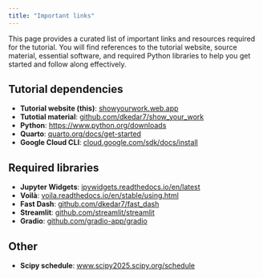 ```yaml
---
title: "Important links"
---
```


This page provides a curated list of important links and resources required for the tutorial. You will find references to the tutorial website, source material, essential software, and required Python libraries to help you get started and follow along effectively.

## Tutorial dependencies

- **Tutorial website (this)**: [showyourwork.web.app](https://showyourwork.web.app/)
- **Tutotial material**: [github.com/dkedar7/show_your_work](https://github.com/dkedar7/show_your_work/)
- **Python**: [https://www.python.org/downloads](https://www.python.org/downloads/)
- **Quarto**: [quarto.org/docs/get-started](https://quarto.org/docs/get-started)
- **Google Cloud CLI**: [cloud.google.com/sdk/docs/install](https://cloud.google.com/sdk/docs/install)

## Required libraries
- **Jupyter Widgets**: [ipywidgets.readthedocs.io/en/latest](https://ipywidgets.readthedocs.io/en/latest/)
- **Voilà**: [voila.readthedocs.io/en/stable/using.html](https://voila.readthedocs.io/en/stable/using.html)
- **Fast Dash**: [github.com/dkedar7/fast_dash](https://github.com/dkedar7/fast_dash)
- **Streamlit**: [github.com/streamlit/streamlit](https://github.com/streamlit/streamlit)
- **Gradio**: [github.com/gradio-app/gradio](https://github.com/gradio-app/gradio)

## Other
- **Scipy schedule**: [www.scipy2025.scipy.org/schedule](https://www.scipy2025.scipy.org/schedule)
